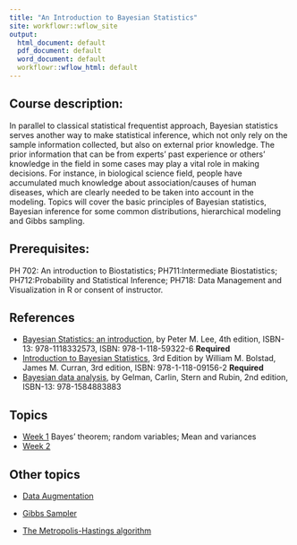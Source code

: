 ```yaml
---
title: "An Introduction to Bayesian Statistics"
site: workflowr::wflow_site
output:
  html_document: default
  pdf_document: default
  word_document: default
  workflowr::wflow_html: default
---
```



## Course description:
In parallel to classical statistical frequentist approach, Bayesian statistics serves another way to make statistical inference, which not only rely on the sample information collected, but also on external prior knowledge. The prior information that can be from experts’ past experience or others’ knowledge in the field in some cases may play a vital role in making decisions. For instance, in biological science field, people have accumulated much knowledge about association/causes of human diseases, which are clearly needed to be taken into account in the modeling. Topics will cover the basic principles of Bayesian statistics, Bayesian inference for some common distributions, hierarchical modeling and Gibbs sampling.  


## Prerequisites: 

PH 702: An introduction to Biostatistics; PH711:Intermediate Biostatistics; PH712:Probability and Statistical Inference; PH718: Data Management and Visualization in R or consent of instructor. 


## References 

* [Bayesian Statistics: an introduction](https://www.amazon.com/Bayesian-Statistics-Introduction-Peter-Lee/dp/1118332571), by Peter M. Lee, 4th edition, ISBN-13: 978-1118332573, ISBN: 978-1-118-59322-6 **Required**
* [Introduction to Bayesian Statistics](https://www.amazon.com/Introduction-Bayesian-Statistics-William-Bolstad/dp/1118091566), 3rd Edition by William M. Bolstad, James M. Curran, 3rd edition, ISBN: 978-1-118-09156-2 **Required**
* [Bayesian data analysis](https://www.amazon.com/Bayesian-Analysis-Chapman-Statistical-Science/dp/158488388X), by Gelman, Carlin, Stern and Rubin, 2nd edition, ISBN-13: 978-1584883883

## Topics 

* [Week 1](Week1.html) Bayes’ theorem; random variables; Mean and variances
* [Week 2](Week_2.html)

## Other topics 


* [Data Augmentation](data-augmentation.html)


* [Gibbs Sampler](gibbs-sampler.html)

* [The Metropolis-Hastings algorithm](M-H-sampler.html)

